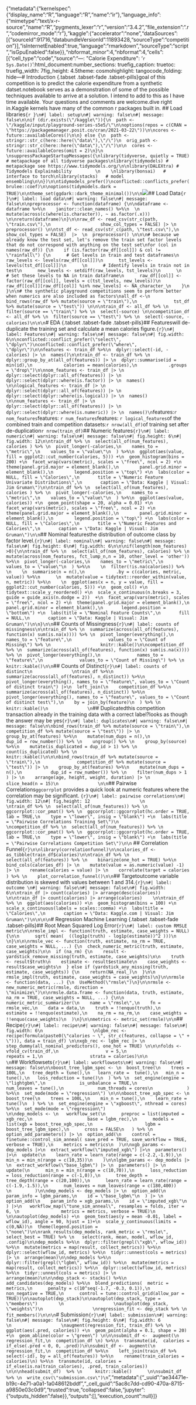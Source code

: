 {"metadata":{"kernelspec":{"display_name":"R","language":"R","name":"ir"},"language_info":{"mimetype":"text/x-r-source","name":"R","pygments_lexer":"r","version":"3.4.2","file_extension":".r","codemirror_mode":"r"},"kaggle":{"accelerator":"none","dataSources":[{"sourceId":91716,"databundleVersionId":11893428,"sourceType":"competition"}],"isInternetEnabled":true,"language":"rmarkdown","sourceType":"script","isGpuEnabled":false}},"nbformat_minor":4,"nbformat":4,"cells":[{"cell_type":"code","source":"---\ntitle: \"Calorie Expenditure\"\ndate: '`r Sys.Date()`'\noutput:\n  html_document:\n    number_sections: true\n    fig_caption: true\n    toc: true\n    fig_width: 7\n    fig_height: 4.5\n    theme: cosmo\n    highlight: tango\n    code_folding: hide\n---\n  \n# Introduction  {.tabset .tabset-fade .tabset-pills}\n\nThe goal of this competition is to predict the calorie expenditure from a synthetic datset.\n\nMy notebook serves as a demonstration of some of the possible techniques available to arrive at a solution.  I intend to add to this as I have time available. Your questions and comments are welcome.\n\nLets dive right in.\n\nThe Kaggle kernels have many of the common r packages built in.  \n\n## Load libraries\n\n```{r }\n#| label: setup\n#| warning: false\n#| message: false\n\nif (dir.exists(\"/kaggle\")){\n  path <- \"/kaggle/input/playground-series-s5e5/\"\n\noptions(repos = c(CRAN = \"https://packagemanager.posit.co/cran/2021-03-22\"))\n\ncores <- future::availableCores()\n\n} else {\n  path <- stringr::str_c(here::here(\"data\"),\"/\")\n  orig_path <- stringr::str_c(here::here(\"data\"),\"/\")\n\n  cores <- future::availableCores(omit = 2)\n}\n \nsuppressPackageStartupMessages({\nlibrary(tidyverse, quietly = TRUE) # metapackage of all tidyverse packages\nlibrary(tidymodels) # metapackage see https://www.tidymodels.org/\n\nlibrary(DALEXtra) # Tidymodels Explainability         \n    \nlibrary(bonsai)   # interface to torch\nlibrary(stacks)   # model ensembling\n\n})\n\ntidymodels_prefer()\nconflicted::conflicts_prefer(brulee::coef)\n\noptions(tidymodels.dark = TRUE)\n\ntheme_set(ggdark::dark_theme_minimal())\n\n```\n\n![](https://www.forksoverknives.com/wp-content/uploads/FOK_CalorieDensity_Final.jpg)\n\n\n## Load Data\n\n```{r }\n#| label: load data\n#| warning: false\n#| message: false\n\npreprocessor <- function(dataframe) {\n\ndataframe <- dataframe %>%\n    janitor::clean_names() %>%\n  \n    mutate(across(c(where(is.character)), ~ as.factor(.x))) \n\nreturn(dataframe)\n}\n\nraw_df <- read_csv(str_c(path, \"train.csv\"),\n                   show_col_types = FALSE) |> \n          preprocessor() \n\ntst_df <- read_csv(str_c(path, \"test.csv\"),\n                   show_col_types = FALSE)  |>  \n  preprocessor() \n\n\n# because we already know the test set, let's remove the train set factor levels that do not correspond with anything on the test set\nfor (col in names(raw_df)) {\n    if (is.factor(raw_df[[col]]) & col != \"rainfall\") {\n      # Get levels in train and test dataframes\n      raw_levels <- levels(raw_df[[col]])\n      tst_levels <- levels(tst_df[[col]])\n      \n      # Identify levels in train not in test\n      new_levels <- setdiff(raw_levels, tst_levels)\n      \n      # Set these levels to NA in train dataframe\n      raw_df[[col]] <- factor(raw_df[[col]], levels = c(tst_levels, new_levels))\n      raw_df[[col]][raw_df[[col]] %in% new_levels] <- NA_character_\n    }\n  }\n\n# the synthetic playground competitions seem to perform better when numerics are also included as factors\nall_df <-\n    bind_rows(raw_df %>% mutate(source = \"train\"),\n              tst_df %>% mutate(source = \"test\")) \n\n\ntrain_df <- all_df %>% \n  filter(source == \"train\") %>% \n  select(-source) \n\ncompetition_df <- all_df %>% \n  filter(source == \"test\") %>% \n  select(-source, -calories)\n\n\n```\n# EDA {.tabset .tabset-fade .tabset-pills}\n\n## Features\n\nWe will de-duplicate the training set and calculate a mean calories figure.\n\n```{r}\n#| label: Features\n#| warning: false\n#| message: false\n#| fig.width: 6\n\nconflicted::conflict_prefer(\"select\", \"dplyr\")\nconflicted::conflict_prefer(\"where\", \"dplyr\")\n\nfeatures <- train_df %>%\n  dplyr::select(-id, -calories) |> \n  names()\n\ntrain_df <- train_df %>% \n  dplyr::group_by_at(all_of(features)) |> \n  dplyr::summarise(id = min(id),\n            calories = mean(calories),\n            .groups = \"drop\")\n\nnom_features <- train_df |> \n  dplyr::select(dplyr::all_of(features)) |> \n  dplyr::select(dplyr::where(is.factor)) |> \n  names() \n\nlogical_features <- train_df |> \n  dplyr::select(dplyr::all_of(features)) |> \n  dplyr::select(dplyr::where(is.logical)) |> \n  names() \n\nnum_features <- train_df |> \n  dplyr::select(dplyr::all_of(features)) |> \n  dplyr::select(dplyr::where(is.numeric)) |> \n  names()\n```\n\nNominal features:\n\n`r nom_features`\n\nNumeric features: \n\n`r num_features`\n\nLogical features: \n\n`r logical_features`\n\n\nSize of the combined train and competition datasets:\n\n`r nrow(all_df)`\n\nSize of training set after de-duplication\n\n`r nrow(train_df)`\n\n\n## Numeric features\n\n\n\n```{r}\n#| label: numeric\n#| warning: false\n#| message: false\n#| fig.height: 6\n#| fig.width: 12\n\ntrain_df %>% \n  select(all_of(num_features), calories ) %>% \n  pivot_longer(-calories,\n    names_to = \"metric\",\n    values_to = \"value\"\n  ) %>%\n  ggplot(aes(value, fill = ggplot2::cut_number(calories, 5))) +\n  geom_histogram(bins = 200) +\n  facet_wrap(vars(metric), scales = \"free\", ncol = 2) +\n  theme(panel.grid.major = element_blank(),\n        panel.grid.minor = element_blank(),\n        legend.position = \"top\") +\n  labs(color = NULL, fill = \"Calories\",\n       title = \"Numeric Feature Univariate Distributions\",\n       caption = \"Data: Kaggle | Visual: Jim Gruman\")\n\ntrain_df %>% \n  select(all_of(num_features), calories ) %>% \n  pivot_longer(-calories,\n    names_to = \"metric\",\n    values_to = \"value\"\n  ) %>%\n  ggplot(aes(value, calories)) +\n  geom_point(shape = 20, alpha = 0.01) +\n   facet_wrap(vars(metric), scales = \"free\", ncol = 2) +\n  theme(panel.grid.major = element_blank(),\n        panel.grid.minor = element_blank(),\n        legend.position = \"top\") +\n  labs(color = NULL, fill = \"Calories\",\n       title = \"Numeric Features and Calories\",\n       caption = \"Data: Kaggle | Visual: Jim Gruman\")\n\n```\n\n\n## Nominal features\n\nExplore the distribution of outcome class by factor level.\n\n\n```{r}\n#| label: nominal\n#| warning: false\n#| message: false\n#| fig.height: 6\n#| fig.width: 6\n\n\nif(length(nom_features) >0){\n\ntrain_df %>% \n  select(all_of(nom_features), calories) %>% \n  mutate(across(nom_features, fct_lump_n,n = 10, other_level = 'other')) %>%\n  pivot_longer(-calories,\n    names_to = \"metric\",\n    values_to = \"value\"\n  ) %>%\n    \n  filter(!is.na(calories)) %>% \n    \n  summarise(n = n(),\n            .by = c(calories, metric, value)) %>%\n      \n  mutate(value = tidytext::reorder_within(value, n, metric)) %>%\n    \n  ggplot(aes(x = n, y = value, fill = ggplot2::cut_number(calories, 5))) +\n  geom_col() +\n  tidytext::scale_y_reordered() +\n  scale_x_continuous(n.breaks = 3, guide = guide_axis(n.dodge = 2))  +\n  facet_wrap(vars(metric), scales = \"free\", ncol = 2) +\n  theme(panel.grid.major = element_blank(),\n        panel.grid.minor = element_blank(),\n       legend.position = \"bottom\") +\n  labs(title = \"Nominal Feature Counts\",\n       fill = NULL,\n       caption = \"Data: Kaggle | Visual: Jim Gruman\")\n\n}\n\n```\n\n\n## Counts of Missingness\n\n                  \n```{r}\n#| label: counts of missingness\n\ntrain_df %>% \n  summarize(across(all_of(features), function(x) sum(is.na(x)))) %>% \n  pivot_longer(everything(),\n              names_to = \"feature\",\n              values_to = \"Count of Missing\") %>% \n                   knitr::kable()\n\ncompetition_df %>% \n  summarize(across(all_of(features), function(x) sum(is.na(x)))) %>% \n  pivot_longer(everything(),\n              names_to = \"feature\",\n              values_to = \"Count of Missing\") %>% \n                   knitr::kable()\n\n```\n\n## Counts of Distinct\n                   \n               \n```{r}\n#| label: counts of distinct\n               \ntrain_df %>%\n  summarize(across(all_of(features), n_distinct)) %>%\n  pivot_longer(everything(), names_to = \"feature\", values_to = \"Count of distinct train\") |>\n  left_join(\n    competition_df %>%\n      summarize(across(all_of(features), n_distinct)) %>%\n      pivot_longer(everything(), names_to = \"feature\", values_to = \"Count of distinct test\"),\n    by = join_by(feature)\n  ) %>% \n                   knitr::kable()\n               \n```\n\n## Duplicated\n\nIs this competition transaction already in the training data with a correct label?\n\nIt looks as though the answer may be yes\n\n```{r}\n#| label: duplicates\n#| warning: false\n#| message: false\n\nbind_rows(train_df %>% mutate(source = \"train\"),\n              competition_df %>% mutate(source = \"test\")) |> \n    group_by_at(features) %>%\n    mutate(num_dups = n(),\n           dup_id = row_number()) %>% \n    ungroup() %>% \n    group_by(source) %>%\n    mutate(is_duplicated = dup_id > 1) %>% \n    count(is_duplicated) %>% \n                   knitr::kable()\n\n\nbind_rows(train_df %>% mutate(source = \"train\"),\n              competition_df %>% mutate(source = \"test\")) |> \n    group_by_at(features) %>%\n    mutate(num_dups = n(),\n           dup_id = row_number()) %>% \n    filter(num_dups > 1 ) |> \n    arrange(age, height, weight, duration) |> \n    slice_head(n = 15)\n               \n\n```\n\n\n## Pairwise Correlations\n                   \n`ggcorrplot` provides a quick look at numeric features where the correlation may be significant. \n\n```{r}\n#| label: pairwise correlations\n#| fig.width: 12\n#| fig.height: 12                   \n                   \ntrain_df %>% \n  select(all_of(num_features)) %>% \n  ggcorrplot::cor_pmat() %>% \n  ggcorrplot::ggcorrplot(hc.order = TRUE, lab = TRUE,\n    type = \"lower\", insig = \"blank\") +\n  labs(title = \"Pairwise Correlations Training Set\")\n                   \ncompetition_df %>% \n  select(all_of(num_features)) %>% \n  ggcorrplot::cor_pmat() %>% \n  ggcorrplot::ggcorrplot(hc.order = TRUE, lab = TRUE,\n    type = \"lower\", insig = \"blank\") +\n  labs(title = \"Pairwise Correlations Competition Set\")\n\n```                    \n               \n## Correlation Funnel\n\n```{r}\n\nlibrary(correlationfunnel)\n\ncalories_df <- as_tibble(train_df$calories)\n\ntrain_df %>% \n  select(all_of(features)) %>% \n    binarize(one_hot = TRUE) %>%\n    bind_cols(calories_df) |> \n    mutate(value = as.numeric(value) -1) |> \n    rename(calories = value) |> \n    correlate(target = calories ) %>% \n    plot_correlation_funnel()\n\n```\n\n                   \n## Target\n\nThe outcome variable distribution is skewed with values between 1 and 314.\n\n```{r}\n#| label: outcome \n#| warning: false\n#| message: false\n#| fig.width: 6\n\ntrain_df |> count(calories) |> arrange(desc(calories))    \n\ntrain_df |> count(calories) |> arrange(calories)    \n\ntrain_df %>% \n  ggplot(aes(calories)) +\n  geom_histogram(bins = 100) +\n  scale_x_continuous(labels = scales::comma) +\n  labs(title = \"Calories\",\n       caption = \"Data: Kaggle.com | Visual: Jim Gruman\")\n\n\n\n```\n \n           \n                \n# Regression Machine Learning {.tabset .tabset-fade .tabset-pills}\n\n## Root Mean Squared Log Error\n\n\n```{r}\n#| label: custom RMSLE metric\n\nrmsle_impl <- function(truth, estimate, case_weights = NULL) {\n\n      sqrt( mean(  ((log1p(truth) - log1p(estimate))^2 )))\n    \n}\n\n\nrmsle_vec <- function(truth, estimate, na_rm = TRUE, case_weights = NULL, ...) {\n  check_numeric_metric(truth, estimate, case_weights)\n\n  if (na_rm) {\n    result <- yardstick_remove_missing(truth, estimate, case_weights)\n\n    truth <- result$truth\n    estimate <- result$estimate\n    case_weights <- result$case_weights\n  } else if (yardstick_any_missing(truth, estimate, case_weights)) {\n    return(NA_real_)\n  }\n\n  rmsle_impl(truth, estimate, case_weights = case_weights)\n}\n\nrmsle <- function(data, ...) {\n  UseMethod(\"rmsle\")\n}\n\nrmsle <- new_numeric_metric(rmsle, direction = \"minimize\")\n\nrmsle.data.frame <- function(data, truth, estimate, na_rm = TRUE, case_weights = NULL, ...) {\n\n  numeric_metric_summarizer(\n    name = \"rmsle\",\n    fn = rmsle_vec,\n    data = data,\n    truth = !!enquo(truth),\n    estimate = !!enquo(estimate),\n    na_rm = na_rm,\n    case_weights = !!enquo(case_weights)\n  )\n}\n\nmetrics <- metric_set(rmsle)\n\n```\n\n## Recipe\n\n```{r}\n#| label: recipe\n#| warning: false\n#| message: false\n#| fig.width: 6\n                   \nlgbm_rec <- recipe(formula(paste0(\"calories ~ \", str_c(features, collapse = \" + \"))), data = train_df) \n\nxgb_rec <- lgbm_rec |> \n           step_dummy(all_nominal_predictors(), one_hot = TRUE) \n\n\nfolds <- vfold_cv(train_df,\n                  v = 5,\n                  repeats = 1,\n                  strata = calories)\n\n                   \n```\n\n\n\n## Workflowsets\n\n```{r}\n#| label: workflowsets\n#| warning: false\n#| message: false\n\nboost_tree_lgbm_spec <- \n  boost_tree(\n    trees = 100L,\n   tree_depth = tune(),\n   learn_rate =  tune(),\n   min_n = tune(),\n   loss_reduction = tune()\n  ) %>% \n  set_engine(engine = \"lightgbm\",\n             is_unbalance = TRUE,\n             num_leaves = tune(),\n             num_threads = cores\n             ) %>%\n  set_mode(mode = \"regression\") \n\n\nboost_tree_xgb_spec <- \n  boost_tree(\n    trees = 100L,\n    min_n = tune(),\n    learn_rate = tune()\n  ) %>% \n  set_engine(engine = \"xgboost\", nthread = cores) %>%\n  set_mode(mode = \"regression\")                    \n\ndep_models <- \n   workflow_set(\n      preproc = list(imputed = xgb_rec,\n                     base = lgbm_rec),\n      models = list(xgb = boost_tree_xgb_spec,\n                    lgbm = boost_tree_lgbm_spec),\n      cross = FALSE\n   ) %>% \n  option_add_parameters() |> \n  option_add(\n    control = finetune::control_sim_anneal( save_pred = TRUE, save_workflow = TRUE, verbose = TRUE),\n    metrics = metrics\n  )\n\nxgb_params <- dep_models |>\n  extract_workflow(\"imputed_xgb\") |>\n  parameters() |>\n  update(\n    learn_rate = learn_rate(range = c(-2.2,-1.9)),\n    min_n = min_n(range = c(10,35))\n    )\n\nlgbm_params <- dep_models |> \n  extract_workflow(\"base_lgbm\") |> \n  parameters() |> \n  update(\n      min_n = min_n(range = c(10,70)),\n      loss_reduction = loss_reduction(range = c(-1,0)),\n      tree_depth = tree_depth(range = c(20,100)),\n      learn_rate = learn_rate(range = c(-1.9,-1.5)),\n      num_leaves = num_leaves(range = c(180,400))       \n         )\n\ndep_models <- dep_models |> \n  option_add(\n    param_info = lgbm_params,\n    id = \"base_lgbm\"\n  ) |> \n  option_add(\n    param_info = xgb_params,\n    id = \"imputed_xgb\"\n  ) |>\n   workflow_map(\"tune_sim_anneal\", resamples = folds, iter = 6, \n                metrics = metrics, verbose = TRUE)\n                   \n\nautoplot(dep_models) +\n  geom_text(aes(y = mean -0.01, label = wflow_id), angle = 90, hjust = 1)+\n  scale_y_continuous(limits = c(0,NA))\n  theme(legend.position = \"none\")\n\nrank_results(dep_models, rank_metric = \"rmsle\", select_best = TRUE) %>% \n   select(rank, mean, model, wflow_id, .config)\n\ndep_models %>%\n  dplyr::filter(grepl(\"xgb\", wflow_id)) %>%\n  mutate(metrics = map(result, collect_metrics)) %>%\n  dplyr::select(wflow_id, metrics) %>%\n  tidyr::unnest(cols = metrics) |> \n  arrange(mean)\n\ndep_models %>%\n  dplyr::filter(grepl(\"lgbm\", wflow_id)) %>%\n  mutate(metrics = map(result, collect_metrics)) %>%\n  dplyr::select(wflow_id, metrics) %>%\n  tidyr::unnest(cols = metrics) |> \n  arrange(mean)\n\n\ndep_stack <- stacks() %>%\n  add_candidates(dep_models) %>%\n  blend_predictions(  metric = metrics,\n      penalty = c(10^seq(-1.7, -0.3, 0.1)),\n      non_negative = TRUE,\n      control = tune::control_grid(allow_par = TRUE))\n\nautoplot(dep_stack)\n\nautoplot(dep_stack, type = \"members\")        \n                   \nautoplot(dep_stack, \"weights\")\n                   \nregression_fit <- dep_stack %>% \n    fit_members()\n\n\n```\n                   \n# Submission\n                   \n\n```{r}\n#| label: submission\n#| warning: false\n#| message: false\n#| fig.height: 6\n#| fig.width: 6                    \n                   \naugment(regression_fit, train_df) %>% \n  ggplot(aes(.pred, calories)) +\n  geom_point(alpha = 0.1, shape = 20) +\n  geom_abline(color = \"green\") \n\n\nsubmit_df <-  augment(\n  regression_fit,\n  competition_df \n) %>%\n  transmute(id,  calories = if_else(.pred < 0, 0, .pred))\n\nsubmit_df <-  augment(\n  regression_fit,\n  competition_df %>%\n    left_join(train_df %>% select(-id), by = all_of(features)) %>%\n    rename(train_calories = calories)\n) %>%\n  transmute(id, calories = if_else(is.na(train_calories), .pred, train_calories)) \n\n\nhead(submit_df)  %>% \n     knitr::kable()      \n\nsubmit_df  %>% \n  write_csv(\"submission.csv\")\n```    ","metadata":{"_uuid":"ae34471e-b19c-4e71-a0a1-1a048612bddf","_cell_guid":"5ac8c7dd-cd90-470a-8715-a9850e03c0d9","trusted":true,"collapsed":false,"jupyter":{"outputs_hidden":false}},"outputs":[],"execution_count":null}]}